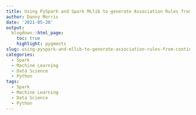 ```yaml
---
title: Using PySpark and Spark MLlib to generate Association Rules from continuous features
author: Danny Morris
date: '2021-05-20'
output: 
  blogdown::html_page:
    toc: true
    highlight: pygments
slug: using-pyspark-and-mllib-to-generate-association-rules-from-continuous-features
categories:
  - Spark
  - Machine Learning
  - Data Science
  - Python
tags:
  - Spark
  - Machine Learning
  - Data Science
  - Python
---
```


<script src="https://gist.github.com/dannymorris/65bfd1e920b5c3673d7358cdf9d9753f.js"></script>